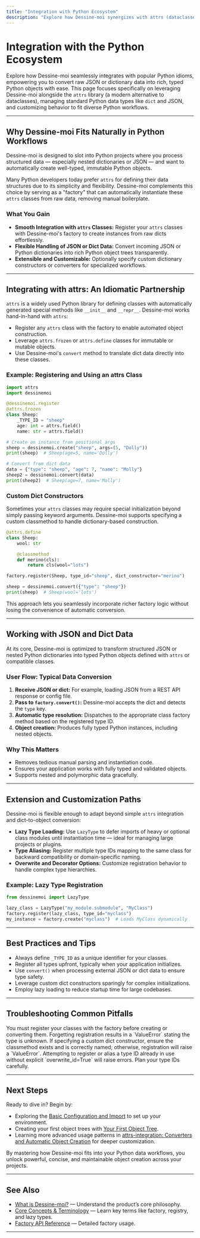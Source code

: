 ```yaml
---
title: "Integration with Python Ecosystem"
description: "Explore how Dessine-moi synergizes with attrs (dataclasses alternative), interacts with JSON/dict data, and fits into broader Python workflows. Highlight extension and customization paths."
---
```


# Integration with the Python Ecosystem

Explore how Dessine-moi seamlessly integrates with popular Python idioms, empowering you to convert raw JSON or dictionary data into rich, typed Python objects with ease. This page focuses specifically on leveraging Dessine-moi alongside the `attrs` library (a modern alternative to dataclasses), managing standard Python data types like `dict` and JSON, and customizing behavior to fit diverse Python workflows.

---

## Why Dessine-moi Fits Naturally in Python Workflows

Dessine-moi is designed to slot into Python projects where you process structured data — especially nested dictionaries or JSON — and want to automatically create well-typed, immutable Python objects.

Many Python developers today prefer `attrs` for defining their data structures due to its simplicity and flexibility. Dessine-moi complements this choice by serving as a "factory" that can automatically instantiate these `attrs` classes from raw data, removing manual boilerplate.

### What You Gain

- **Smooth Integration with `attrs` Classes:** Register your `attrs` classes with Dessine-moi's factory to create instances from raw dicts effortlessly.
- **Flexible Handling of JSON or Dict Data:** Convert incoming JSON or Python dictionaries into rich Python object trees transparently.
- **Extensible and Customizable:** Optionally specify custom dictionary constructors or converters for specialized workflows.

---

## Integrating with attrs: An Idiomatic Partnership

`attrs` is a widely used Python library for defining classes with automatically generated special methods like `__init__` and `__repr__`. Dessine-moi works hand-in-hand with `attrs`:

- Register any `attrs` class with the factory to enable automated object construction.
- Leverage `attrs.frozen` or `attrs.define` classes for immutable or mutable objects.
- Use Dessine-moi's `convert` method to translate dict data directly into these classes.

### Example: Registering and Using an attrs Class

```python
import attrs
import dessinemoi

@dessinemoi.register
@attrs.frozen
class Sheep:
    _TYPE_ID = "sheep"
    age: int = attrs.field()
    name: str = attrs.field()

# Create an instance from positional args
sheep = dessinemoi.create("sheep", args=(5, "Dolly"))
print(sheep)  # Sheep(age=5, name='Dolly')

# Convert from dict data
data = {"type": "sheep", "age": 7, "name": "Molly"}
sheep2 = dessinemoi.convert(data)
print(sheep2)  # Sheep(age=7, name='Molly')
```

### Custom Dict Constructors

Sometimes your `attrs` classes may require special initialization beyond simply passing keyword arguments. Dessine-moi supports specifying a custom classmethod to handle dictionary-based construction.

```python
@attrs.define
class Sheep:
    wool: str

    @classmethod
    def merino(cls):
        return cls(wool="lots")

factory.register(Sheep, type_id="sheep", dict_constructor="merino")

sheep = dessinemoi.convert({"type": "sheep"})
print(sheep)  # Sheep(wool='lots')
```

This approach lets you seamlessly incorporate richer factory logic without losing the convenience of automatic conversion.

---

## Working with JSON and Dict Data

At its core, Dessine-moi is optimized to transform structured JSON or nested Python dictionaries into typed Python objects defined with `attrs` or compatible classes.

### User Flow: Typical Data Conversion

1. **Receive JSON or dict:** For example, loading JSON from a REST API response or config file.
2. **Pass to `factory.convert()`:** Dessine-moi accepts the dict and detects the `type` key.
3. **Automatic type resolution:** Dispatches to the appropriate class factory method based on the registered type ID.
4. **Object creation:** Produces fully typed Python instances, including nested objects.

### Why This Matters

- Removes tedious manual parsing and instantiation code.
- Ensures your application works with fully typed and validated objects.
- Supports nested and polymorphic data gracefully.

---

## Extension and Customization Paths

Dessine-moi is flexible enough to adapt beyond simple `attrs` integration and dict-to-object conversion:

- **Lazy Type Loading:** Use `LazyType` to defer imports of heavy or optional class modules until instantiation time — ideal for managing large projects or plugins.
- **Type Aliasing:** Register multiple type IDs mapping to the same class for backward compatibility or domain-specific naming.
- **Overwrite and Decorator Options:** Customize registration behavior to handle complex type hierarchies.

### Example: Lazy Type Registration

```python
from dessinemoi import LazyType

lazy_class = LazyType("my_module.submodule", "MyClass")
factory.register(lazy_class, type_id="myclass")
my_instance = factory.create("myclass")  # Loads MyClass dynamically
```

---

## Best Practices and Tips

- Always define `_TYPE_ID` as a unique identifier for your classes.
- Register all types upfront, typically when your application initializes.
- Use `convert()` when processing external JSON or dict data to ensure type safety.
- Leverage custom dict constructors sparingly for complex initializations.
- Employ lazy loading to reduce startup time for large codebases.

---

## Troubleshooting Common Pitfalls

<AccordionGroup title="Common Issues with attrs and Data Conversion">
<Accordion title="Type Not Registered Error">
You must register your classes with the factory before creating or converting them. Forgetting registration results in a `ValueError` stating the type is unknown.
</Accordion>
<Accordion title="Incorrect Dict Constructor Name">
If specifying a custom dict constructor, ensure the classmethod exists and is correctly named; otherwise, registration will raise a `ValueError`.
</Accordion>
<Accordion title="Conflicts on Type IDs or Aliases">
Attempting to register or alias a type ID already in use without explicit `overwrite_id=True` will raise errors. Plan your type IDs carefully.
</Accordion>
</AccordionGroup>

---

## Next Steps

Ready to dive in? Begin by:

- Exploring the [Basic Configuration and Import](../getting-started/first-usage/basic-setup) to set up your environment.
- Creating your first object trees with [Your First Object Tree](../getting-started/first-usage/first-object-tree).
- Learning more advanced usage patterns in [attrs-integration: Converters and Automatic Object Creation](../../guides/advanced-usage/attrs-integration) for deeper customization.

By mastering how Dessine-moi fits into your Python data workflows, you unlock powerful, concise, and maintainable object creation across your projects.

---

## See Also
- [What is Dessine-moi?](../introduction-core-concepts/what-is-dessinemoi) — Understand the product’s core philosophy.
- [Core Concepts & Terminology](../introduction-core-concepts/core-concepts-terminology) — Learn key terms like factory, registry, and lazy types.
- [Factory API Reference](../../api-reference/core-api/factory-class) — Detailed factory usage.

---